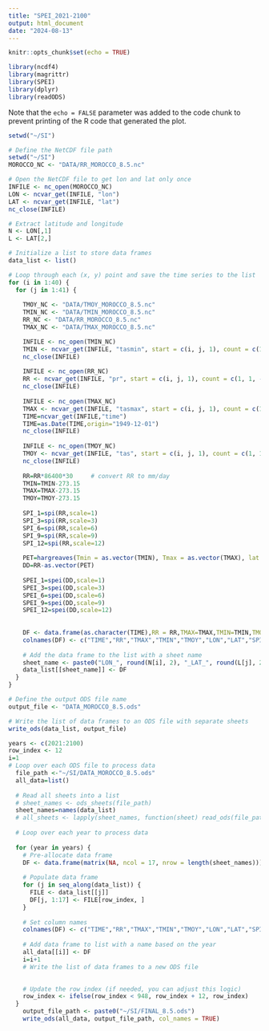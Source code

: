 ```yaml
---
title: "SPEI_2021-2100"
output: html_document
date: "2024-08-13"
---
```



```r
knitr::opts_chunk$set(echo = TRUE)
```


```r
library(ncdf4)
library(magrittr)
library(SPEI)
library(dplyr)
library(readODS)
```

Note that the `echo = FALSE` parameter was added to the code chunk to prevent printing of the R code that generated the plot.

```r
setwd("~/SI")
```



```r
# Define the NetCDF file path
setwd("~/SI")
MOROCCO_NC <- "DATA/RR_MOROCCO_8.5.nc"

# Open the NetCDF file to get lon and lat only once
INFILE <- nc_open(MOROCCO_NC)
LON <- ncvar_get(INFILE, "lon")
LAT <- ncvar_get(INFILE, "lat")
nc_close(INFILE)

# Extract latitude and longitude
N <- LON[,1]
L <- LAT[2,]

# Initialize a list to store data frames
data_list <- list()

# Loop through each (x, y) point and save the time series to the list
for (i in 1:40) {
  for (j in 1:41) {
    
    TMOY_NC <- "DATA/TMOY_MOROCCO_8.5.nc"
    TMIN_NC <- "DATA/TMIN_MOROCCO_8.5.nc"
    RR_NC <- "DATA/RR_MOROCCO_8.5.nc"
    TMAX_NC <- "DATA/TMAX_MOROCCO_8.5.nc"

    INFILE <- nc_open(TMIN_NC)
    TMIN <- ncvar_get(INFILE, "tasmin", start = c(i, j, 1), count = c(1, 1, -1))
    nc_close(INFILE)
    
    INFILE <- nc_open(RR_NC)
    RR <- ncvar_get(INFILE, "pr", start = c(i, j, 1), count = c(1, 1, -1))
    nc_close(INFILE)
    
    INFILE <- nc_open(TMAX_NC)
    TMAX <- ncvar_get(INFILE, "tasmax", start = c(i, j, 1), count = c(1, 1, -1))
    TIME=ncvar_get(INFILE,"time")
    TIME=as.Date(TIME,origin="1949-12-01")
    nc_close(INFILE)
    
    INFILE <- nc_open(TMOY_NC)
    TMOY <- ncvar_get(INFILE, "tas", start = c(i, j, 1), count = c(1, 1, -1))
    nc_close(INFILE)
    
    RR=RR*86400*30     # convert RR to mm/day
    TMIN=TMIN-273.15
    TMAX=TMAX-273.15
    TMOY=TMOY-273.15
    
    SPI_1=spi(RR,scale=1)
    SPI_3=spi(RR,scale=3)
    SPI_6=spi(RR,scale=6)
    SPI_9=spi(RR,scale=9)
    SPI_12=spi(RR,scale=12)
    
    PET=hargreaves(Tmin = as.vector(TMIN), Tmax = as.vector(TMAX), lat = L[j], Pre = as.vector(RR),na.rm = TRUE)
    DD=RR-as.vector(PET)
    
    SPEI_1=spei(DD,scale=1)
    SPEI_3=spei(DD,scale=3)
    SPEI_6=spei(DD,scale=6)
    SPEI_9=spei(DD,scale=9)
    SPEI_12=spei(DD,scale=12)
    
    
    DF <- data.frame(as.character(TIME),RR = RR,TMAX=TMAX,TMIN=TMIN,TMOY=TMOY,LON=N[i],LAT=L[j],SPI_1$fitted,SPI_3$fitted,SPI_6$fitted,SPI_9$fitted,SPI_12$fitted,SPEI_1$fitted,SPEI_3$fitted,SPEI_6$fitted,SPEI_9$fitted,SPEI_12$fitted)
    colnames(DF) <- c("TIME","RR","TMAX","TMIN","TMOY","LON","LAT","SPI.1","SPI.3","SPI.6","SPI.9","SPI.12","SPEI.1","SPEI.3","SPEI.6","SPEI.9","SPEI.12")
    
    # Add the data frame to the list with a sheet name
    sheet_name <- paste0("LON_", round(N[i], 2), "_LAT_", round(L[j], 2))
    data_list[[sheet_name]] <- DF
  }
}

# Define the output ODS file name
output_file <- "DATA_MOROCCO_8.5.ods"

# Write the list of data frames to an ODS file with separate sheets
write_ods(data_list, output_file)

```


```r
years <- c(2021:2100)
row_index <- 12
i=1
# Loop over each ODS file to process data
  file_path <-"~/SI/DATA_MOROCCO_8.5.ods"
  all_data=list()
  
  # Read all sheets into a list
  # sheet_names <- ods_sheets(file_path)
  sheet_names=names(data_list)
  # all_sheets <- lapply(sheet_names, function(sheet) read_ods(file_path, sheet = sheet, col_names = TRUE))
  
  # Loop over each year to process data
  
  for (year in years) {
    # Pre-allocate data frame
    DF <- data.frame(matrix(NA, ncol = 17, nrow = length(sheet_names)))
    
    # Populate data frame
    for (j in seq_along(data_list)) {
      FILE <- data_list[[j]]
      DF[j, 1:17] <- FILE[row_index, ]
    }
    
    # Set column names
    colnames(DF) <- c("TIME","RR","TMAX","TMIN","TMOY","LON","LAT","SPI.1","SPI.3","SPI.6","SPI.9","SPI.12","SPEI.1","SPEI.3","SPEI.6","SPEI.9","SPEI.12")
    
    # Add data frame to list with a name based on the year
    all_data[[i]] <- DF
    i=i+1
    # Write the list of data frames to a new ODS file

    
    # Update the row index (if needed, you can adjust this logic)
    row_index <- ifelse(row_index < 948, row_index + 12, row_index)
  }
    output_file_path <- paste0("~/SI/FINAL_8.5.ods")
    write_ods(all_data, output_file_path, col_names = TRUE)
```

